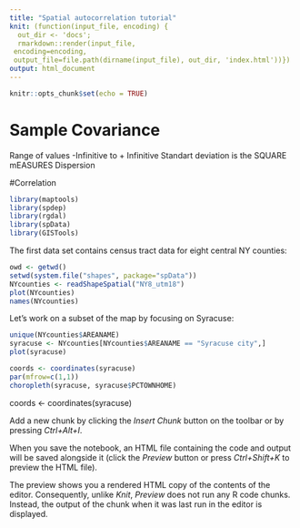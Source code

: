 ```yaml
---
title: "Spatial autocorrelation tutorial"
knit: (function(input_file, encoding) {
  out_dir <- 'docs';
  rmarkdown::render(input_file,
 encoding=encoding,
 output_file=file.path(dirname(input_file), out_dir, 'index.html'))})
output: html_document
---
```


```r
knitr::opts_chunk$set(echo = TRUE)
```

# Sample Covariance
Range of values -Infinitive to + Infinitive
Standart deviation is the SQUARE
mEASURES Dispersion

#Correlation


```r
library(maptools)
library(spdep)
library(rgdal)
library(spData)
library(GISTools)

```


The first data set contains census tract data for eight central NY counties:

```r
owd <- getwd()
setwd(system.file("shapes", package="spData"))
NYcounties <- readShapeSpatial("NY8_utm18")
plot(NYcounties)
names(NYcounties)
```
Let's work on a subset of the map by focusing on Syracuse:
```r
unique(NYcounties$AREANAME)
syracuse <- NYcounties[NYcounties$AREANAME == "Syracuse city",]
plot(syracuse)
```
```r
coords <- coordinates(syracuse)
par(mfrow=c(1,1))
choropleth(syracuse, syracuse$PCTOWNHOME)
```

coords <- coordinates(syracuse)

Add a new chunk by clicking the *Insert Chunk* button on the toolbar or by pressing *Ctrl+Alt+I*.

When you save the notebook, an HTML file containing the code and output will be saved alongside it (click the *Preview* button or press *Ctrl+Shift+K* to preview the HTML file).

The preview shows you a rendered HTML copy of the contents of the editor. Consequently, unlike *Knit*, *Preview* does not run any R code chunks. Instead, the output of the chunk when it was last run in the editor is displayed.
